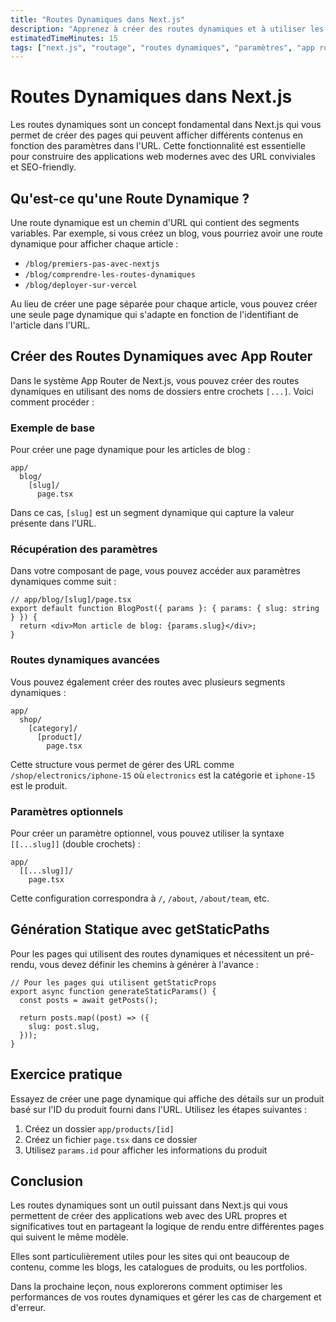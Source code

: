 ```yaml
---
title: "Routes Dynamiques dans Next.js"
description: "Apprenez à créer des routes dynamiques et à utiliser les paramètres d'URL dans vos applications Next.js"
estimatedTimeMinutes: 15
tags: ["next.js", "routage", "routes dynamiques", "paramètres", "app router"]
---
```


# Routes Dynamiques dans Next.js

Les routes dynamiques sont un concept fondamental dans Next.js qui vous permet de créer des pages qui peuvent afficher différents contenus en fonction des paramètres dans l'URL. Cette fonctionnalité est essentielle pour construire des applications web modernes avec des URL conviviales et SEO-friendly.

## Qu'est-ce qu'une Route Dynamique ?

Une route dynamique est un chemin d'URL qui contient des segments variables. Par exemple, si vous créez un blog, vous pourriez avoir une route dynamique pour afficher chaque article :

- `/blog/premiers-pas-avec-nextjs`
- `/blog/comprendre-les-routes-dynamiques`
- `/blog/deployer-sur-vercel`

Au lieu de créer une page séparée pour chaque article, vous pouvez créer une seule page dynamique qui s'adapte en fonction de l'identifiant de l'article dans l'URL.

## Créer des Routes Dynamiques avec App Router

Dans le système App Router de Next.js, vous pouvez créer des routes dynamiques en utilisant des noms de dossiers entre crochets `[...]`. Voici comment procéder :

### Exemple de base

Pour créer une page dynamique pour les articles de blog :

```
app/
  blog/
    [slug]/
      page.tsx
```

Dans ce cas, `[slug]` est un segment dynamique qui capture la valeur présente dans l'URL.

### Récupération des paramètres

Dans votre composant de page, vous pouvez accéder aux paramètres dynamiques comme suit :

```tsx
// app/blog/[slug]/page.tsx
export default function BlogPost({ params }: { params: { slug: string } }) {
  return <div>Mon article de blog: {params.slug}</div>;
}
```

### Routes dynamiques avancées

Vous pouvez également créer des routes avec plusieurs segments dynamiques :

```
app/
  shop/
    [category]/
      [product]/
        page.tsx
```

Cette structure vous permet de gérer des URL comme `/shop/electronics/iphone-15` où `electronics` est la catégorie et `iphone-15` est le produit.

### Paramètres optionnels

Pour créer un paramètre optionnel, vous pouvez utiliser la syntaxe `[[...slug]]` (double crochets) :

```
app/
  [[...slug]]/
    page.tsx
```

Cette configuration correspondra à `/`, `/about`, `/about/team`, etc.

## Génération Statique avec getStaticPaths

Pour les pages qui utilisent des routes dynamiques et nécessitent un pré-rendu, vous devez définir les chemins à générer à l'avance :

```tsx
// Pour les pages qui utilisent getStaticProps
export async function generateStaticParams() {
  const posts = await getPosts();
  
  return posts.map((post) => ({
    slug: post.slug,
  }));
}
```

## Exercice pratique

Essayez de créer une page dynamique qui affiche des détails sur un produit basé sur l'ID du produit fourni dans l'URL. Utilisez les étapes suivantes :

1. Créez un dossier `app/products/[id]`
2. Créez un fichier `page.tsx` dans ce dossier
3. Utilisez `params.id` pour afficher les informations du produit

## Conclusion

Les routes dynamiques sont un outil puissant dans Next.js qui vous permettent de créer des applications web avec des URL propres et significatives tout en partageant la logique de rendu entre différentes pages qui suivent le même modèle.

Elles sont particulièrement utiles pour les sites qui ont beaucoup de contenu, comme les blogs, les catalogues de produits, ou les portfolios.

Dans la prochaine leçon, nous explorerons comment optimiser les performances de vos routes dynamiques et gérer les cas de chargement et d'erreur.